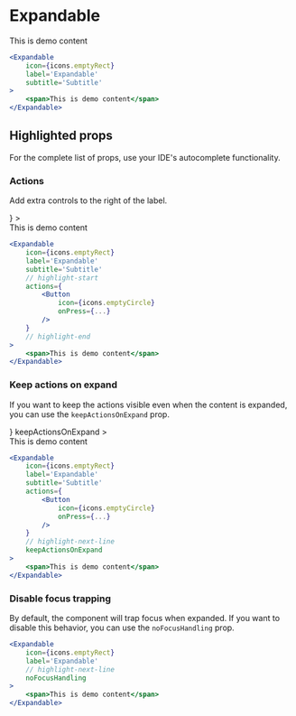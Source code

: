 # Expandable


<ComponentShowcase defaultValue={false}>
	<Expandable
		icon={icons.emptyRect}
		label='Expandable'
		subtitle='Subtitle'
	>
		<div className='es-uic-w-full es-uic-rounded-lg es-uic-bg-gray-100 es-uic-text-sm es-uic-p-4 es-uic-min-h-40'>
			<span>This is demo content</span>
		</div>
	</Expandable>
</ComponentShowcase>

```jsx
<Expandable
	icon={icons.emptyRect}
	label='Expandable'
	subtitle='Subtitle'
>
	<span>This is demo content</span>
</Expandable>
```

## Highlighted props

For the complete list of props, use your IDE's autocomplete functionality.

### Actions

Add extra controls to the right of the label.

<ComponentShowcase defaultValue={false}>
	<Expandable
		icon={icons.emptyRect}
		label='Expandable'
		subtitle='Subtitle'
		actions={<Button icon={icons.emptyCircle} />}
	>
		<div className='es-uic-w-full es-uic-rounded-lg es-uic-bg-gray-100 es-uic-text-sm es-uic-p-4 es-uic-min-h-40'>
			<span>This is demo content</span>
		</div>
	</Expandable>
</ComponentShowcase>

```jsx
<Expandable
	icon={icons.emptyRect}
	label='Expandable'
	subtitle='Subtitle'
	// highlight-start
	actions={
		<Button
			icon={icons.emptyCircle}
			onPress={...}
		/>
	}
	// highlight-end
>
	<span>This is demo content</span>
</Expandable>
```

### Keep actions on expand

If you want to keep the actions visible even when the content is expanded, you can use the `keepActionsOnExpand` prop.

<ComponentShowcase defaultValue={false}>
	<Expandable
		icon={icons.emptyRect}
		label='Expandable'
		subtitle='Subtitle'
		actions={<Button icon={icons.emptyCircle} />}
		keepActionsOnExpand
	>
		<div className='es-uic-w-full es-uic-rounded-lg es-uic-bg-gray-100 es-uic-text-sm es-uic-p-4 es-uic-min-h-40'>
			<span>This is demo content</span>
		</div>
	</Expandable>
</ComponentShowcase>

```jsx
<Expandable
	icon={icons.emptyRect}
	label='Expandable'
	subtitle='Subtitle'
	actions={
		<Button
			icon={icons.emptyCircle}
			onPress={...}
		/>
	}
	// highlight-next-line
	keepActionsOnExpand
>
	<span>This is demo content</span>
</Expandable>
```

### Disable focus trapping

By default, the component will trap focus when expanded.
If you want to disable this behavior, you can use the `noFocusHandling` prop.

```jsx
<Expandable
	icon={icons.emptyRect}
	label='Expandable'
	// highlight-next-line
	noFocusHandling
>
	<span>This is demo content</span>
</Expandable>
```
